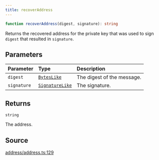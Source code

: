 ```yaml
---
title: recoverAddress
---
```


```ts
function recoverAddress(digest, signature): string
```

Returns the recovered address for the private key that was used to sign `digest` that resulted in `signature`.

## Parameters

| Parameter | Type | Description |
| :------ | :------ | :------ |
| `digest` | [`BytesLike`](/content/type-aliases/BytesLike) | The digest of the message. |
| `signature` | [`SignatureLike`](/content/type-aliases/SignatureLike) | The signature. |

## Returns

`string`

The address.

## Source

[address/address.ts:129](https://github.com/dominant-strategies/quais.js/blob/751386e3ad6372322a3c76548f56b903bfed1896/src/address/address.ts#L129)

